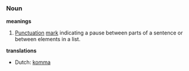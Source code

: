 ===Noun===

'''meanings'''
#[[Punctuation]] [[mark]] indicating a pause between parts of a sentence or between elements in a list.

'''translations'''
*Dutch: [[komma]]